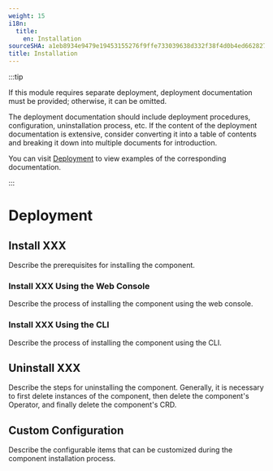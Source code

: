 ```yaml
---
weight: 15
i18n:
  title:
    en: Installation
sourceSHA: a1eb8934e9479e19453155276f9ffe733039638d332f38f4d0b4ed662827991d
title: Installation
---
```


:::tip

If this module requires separate deployment, deployment documentation must be provided; otherwise, it can be omitted.

The deployment documentation should include deployment procedures, configuration, uninstallation process, etc. If the content of the deployment documentation is extensive, consider converting it into a table of contents and breaking it down into multiple documents for introduction.

You can visit [Deployment](https://product-doc-guide.alauda.cn/template/installation/example.html) to view examples of the corresponding documentation.

:::

# Deployment

## Install XXX

Describe the prerequisites for installing the component.

### Install XXX Using the Web Console

Describe the process of installing the component using the web console.

### Install XXX Using the CLI

Describe the process of installing the component using the CLI.

## Uninstall XXX

Describe the steps for uninstalling the component. Generally, it is necessary to first delete instances of the component, then delete the component's Operator, and finally delete the component's CRD.

## Custom Configuration

Describe the configurable items that can be customized during the component installation process.
